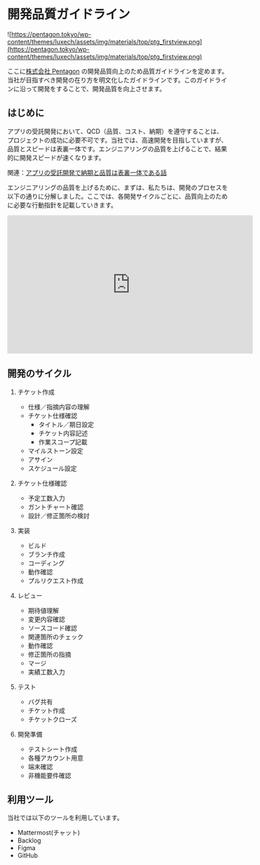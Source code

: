 # 開発品質ガイドライン

![https://pentagon.tokyo/wp-content/themes/luxech/assets/img/materials/top/ptg_firstview.png](https://pentagon.tokyo/wp-content/themes/luxech/assets/img/materials/top/ptg_firstview.png)

ここに[株式会社 Pentagon](https://pentagon.tokyo/) の開発品質向上のため品質ガイドラインを定めます。
当社が目指すべき開発の在り方を明文化したガイドラインです。このガイドラインに沿って開発をすることで、開発品質を向上させます。

## はじめに

アプリの受託開発において、QCD（品質、コスト、納期）を遵守することは、プロジェクトの成功に必要不可です。当社では、高速開発を目指していますが、品質とスピードは表裏一体です。エンジニアリングの品質を上げることで、結果的に開発スピードが速くなります。

関連：[アプリの受託開発で納期と品質は表裏一体である話](https://blog.pentagon.tokyo/3390/)

エンジニアリングの品質を上げるために、まずは、私たちは、開発のプロセスを以下の通りに分解しました。ここでは、各開発サイクルごとに、品質向上のために必要な行動指針を記載していきます。

<iframe width="560" height="315" marginwidth="30" marginheight="30" src="https://www.youtube.com/watch?v=kM92GQFFooo" title="YouTube video player" frameborder="0" allow="accelerometer; autoplay; clipboard-write; encrypted-media; gyroscope; picture-in-picture; web-share" allowfullscreen></iframe>
<br/>

## 開発のサイクル

1. チケット作成

   - 仕様／指摘内容の理解
   - チケット仕様確認
     - タイトル／期日設定
     - チケット内容記述
     - 作業スコープ記載
   - マイルストーン設定
   - アサイン
   - スケジュール設定

2. チケット仕様確認

   - 予定工数入力
   - ガントチャート確認
   - 設計／修正箇所の検討

3. 実装

   - ビルド
   - ブランチ作成
   - コーディング
   - 動作確認
   - プルリクエスト作成

4. レビュー

   - 期待値理解
   - 変更内容確認
   - ソースコード確認
   - 関連箇所のチェック
   - 動作確認
   - 修正箇所の指摘
   - マージ
   - 実績工数入力

5. テスト

   - バグ共有
   - チケット作成
   - チケットクローズ

6. 開発準備

   - テストシート作成
   - 各種アカウント用意
   - 端末確認
   - 非機能要件確認

## 利用ツール

当社では以下のツールを利用しています。

- Mattermost(チャット)
- Backlog
- Figma
- GitHub
